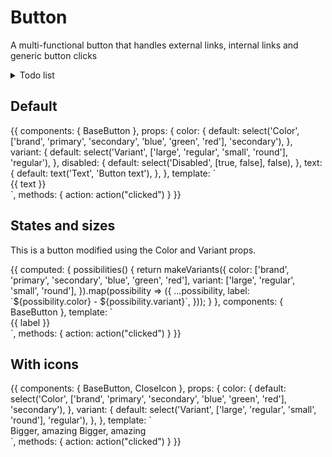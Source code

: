 
<Meta title="Form fields/Button" component={BaseButton} />

# Button

A multi-functional button that handles external links, internal links and generic button clicks

<details>
<summary>
Todo list
</summary>

- Support Vue router

</details>

<Props of={BaseButton} />

## Default

<Preview>
  <Story name="Defaults">
    {{
      components: {
        BaseButton
      },
      props: {
        color: {
          default: select('Color', ['brand', 'primary', 'secondary', 'blue', 'green', 'red'], 'secondary'),
        },
        variant: {
          default: select('Variant', ['large', 'regular', 'small', 'round'], 'regular'),
        },
        disabled: {
          default: select('Disabled', [true, false], false),
        },
        text: {
          default: text('Text', 'Button text'),
        },
      },
      template: `
        <div class="py-16 flex justify-center">
          <base-button :color="color" :variant="variant" :disabled="disabled">
            {{ text }}
          </base-button>
        </div>
      `,
      methods: { action: action("clicked") }
    }}
  </Story>
</Preview>

## States and sizes

This is a button modified using the Color and Variant props.

<Preview>
  <Story name="States and sizes" decorators={[withKnobs()]}>
    {{
      computed: {
        possibilities() {
          return makeVariants({
            color: ['brand', 'primary', 'secondary', 'blue', 'green', 'red'],
            variant: ['large', 'regular', 'small', 'round'],
          }).map(possibility => ({
            ...possibility,
            label: `${possibility.color} - ${possibility.variant}`,
          }));
        }
      },
      components: {
        BaseButton
      },
      template: `
        <div class="py-16 grid grid-cols-4 gap-4 justify-center mx-20">
          <div v-for="{ color, variant, label } in possibilities">
            <base-button class="mx-auto capitalize" :color="color" :variant="variant">
              {{ label }}
            </base-button>
          </div>
        </div>`,
        methods: { action: action("clicked") }
    }}
  </Story>
</Preview>

## With icons

<Preview>
  <Story name="With icons" decorators={[withKnobs()]}>
    {{
      components: {
        BaseButton,
        CloseIcon
      },
      props: {
        color: {
          default: select('Color', ['brand', 'primary', 'secondary', 'blue', 'green', 'red'], 'secondary'),
        },
        variant: {
          default: select('Variant', ['large', 'regular', 'small', 'round'], 'regular'),
        },
      },
      template: `
        <div class="py-16 justify-center">
          <base-button class="mx-auto mb-4" :color="color" :variant="variant">
            Bigger, amazing
            <template v-slot:icon>
              <CloseIcon />
            </template>
          </base-button>
          <base-button class="mx-auto" :color="color" :variant="variant" icon-position="after">
            Bigger, amazing
            <template v-slot:icon>
              <CloseIcon />
            </template>
          </base-button>
        </div>`,
        methods: { action: action("clicked") }
    }}
  </Story>
</Preview>
